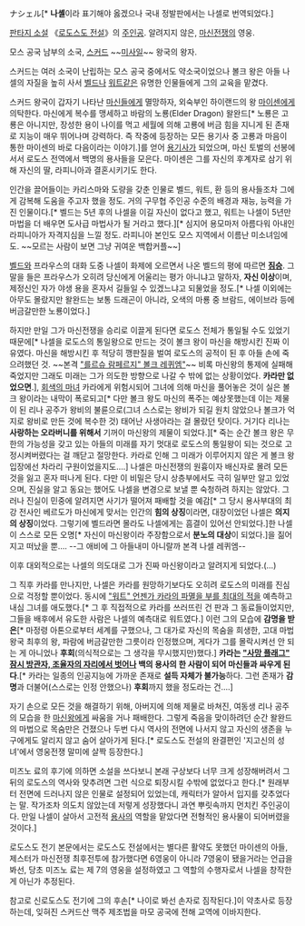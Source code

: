 ナシェル[* '''나셸'''이라 표기해야 옳겠으나 국내 정발판에서는 나셀로 번역되었다.]

[[판타지 소설]] 《[[로도스도 전설]]》의 [[주인공]]. 알려지지 않은, [[마신전쟁]]의 영웅.

모스 공국 남부의 소국, [[스커드]] ~~[[미사일]]~~ 왕국의 왕자.

스커드는 여러 소국이 난립하는 모스 공국 중에서도 약소국이었으나 볼크 왕은 아들 나셀의 자질을 높히 사서 [[벨드]]나 [[워트]]같은 유명한 인물들에게 그의 교육을 맡겼다.

스커드 왕국이 갑자기 나타난 [[마신]]들에게 멸망하자, 외숙부인 하이랜드의 왕 [[마이센]]에게 의탁한다. 마신에게 복수를 맹세하고 바람의 노룡(Elder Dragon) 왈완드[* 노룡은 고룡은 아니지만, 장성한 용이 나이를 먹고 세월에 의해 고룡에 버금 힘을 지니게 된 존재로 지능이 매우 뛰어나며 강력하다. 즉 작중에 등장하는 모든 용기사 중 고룡과 마음이 통한 마이센의 바로 다음이라는 이야기.]를 얻어 [[용기사]]가 되었으며, 마신 토벌의 선봉에 서서 로도스 전역에서 백명의 용사들을 모은다. 마이센은 그를 자신의 후계자로 삼기 위해 자신의 딸, 라피니아과 결혼시키기도 한다.

인간을 끌어들이는 카리스마와 도량을 갖춘 인물로 벨드, 워트, 환 등의 용사들조차 그에게 감복해 도움을 주고자 했을 정도. 거의 구무협 주인공 수준의 배경과 재능, 능력을 가진 인물이다.[* 벨드는 5년 후의 나셀을 이길 자신이 없다고 했고, 워트는 나셀이 5년만 마법을 더 배우면 도사급 마법사가 될 거라고 했다.][* 심지어 용모마저 아름다워 아내인 라피니아가 자격지심을 느낄 정도. 라피니아 본인도 모스 지역에서 이름난 미소녀임에도. ~~모르는 사람이 보면 그냥 귀여운 백합커플~~]

[[벨드]]와 프라우스의 대화 도중 나셀이 화제에 오르면서 나온 벨드의 평에 따르면 '''[[짐승]]'''. 그 말을 들은 프라우스가 오히려 당신에게 어울리는 평가 아니냐고 말하자, '''자신 이상'''이며, 제정신인 자가 야생 용을 혼자서 길들일 수 있겠느냐고 되물었을 정도.[* 나셀 이외에는 아무도 몰랐지만 왈완드는 보통 드래곤이 아니라, 오색의 마룡 중 브람드, 에이브라 등에 버금갈만한 노룡이었다.]

하지만 만일 그가 마신전쟁을 승리로 이끌게 된다면 로도스 전체가 통일될 수도 있었기 때문에[* 나셀을 로도스의 통일왕으로 만드는 것이 볼크 왕이 마신을 해방시킨 진짜 이유였다. 마신을 해방시킨 후 적당히 깽판질을 벌여 로도스의 공적이 된 후 아들 손에 죽으려했던 것. ~~본격 [["를르슈 람페르지" 볼크 레퀴엠"]]~~ 비록 마신왕의 통제에 실패해 죽었지만 그래도 미래는 그가 의도한 방향으로 나갈 수 밖에 없는 상황이었다. '''카라만 없었으면'''.], [[회색의 마녀]] 카라에게 위험시되어 그녀에 의해 마신을 풀어놓은 것이 실은 볼크 왕이라는 내막이 폭로되고[* 다만 볼크 왕도 마신의 폭주는 예상못했는데 이는 제물이 된 리나 공주가 왕비의 불륜으로(그녀 스스로는 왕비가 되길 원치 않았으나 볼크가 억지로 왕비로 만든 것에 복수한 것) 태어난 사생아라는 걸 몰랐던 탓이다. 거기다 리나는 '''사랑하는 오라버니를 위해서''' 기꺼이 마신왕의 제물이 되었다.][* 죽는 순간 볼크 왕은 무한의 가능성을 갖고 있는 아들의 미래를 자기 멋대로 로도스의 통일왕이 되는 것으로 고정시켜버렸다는 걸 깨닫고 절망한다. 카라로 인해 그 미래가 이루어지지 않은 게 볼크 왕 입장에선 차라리 구원이었을지도….] 나셀은 마신전쟁의 원흉이자 배신자로 몰려 모든 것을 잃고 혼자 떠나게 된다. 다만 이 비밀은 당시 상층부에서도 극히 일부만 알고 있었으며, 진실을 알고 동요는 했어도 나셀을 변경으로 보낼 뿐 숙청하려 하지는 않았다. 그러나 진실이 민중에 알려지면 사기가 떨어져 패배할 것을 예감[* 그 당시 용사부대의 최강 전사인 베르도가 마신에게 맞서는 인간의 '''힘의 상징'''이라면, 대장이었던 나셀은 '''의지의 상징'''이었다. 그렇기에 벨드라면 몰라도 나셀에게는 흠결이 있어선 안되었다.]한 나셀이 스스로 모든 오명[* 자신이 마신왕이라 주장함으로서 '''분노의 대상'''이 되었다.]을 짊어지고 떠났을 뿐…. --그 애비에 그 아들내미 아니랄까 본격 나셀 레퀴엠--

이후 대외적으로는 나셀의 의도대로 그가 진짜 마신왕이라고 알려지게 되었다.(...)

그 직후 카라를 만나지만, 나셀은 카라를 원망하기보다도 오히려 로도스의 미래를 진심으로 걱정할 뿐이었다. 동시에 [["워트" 언젠가 카라의 파멸을 부를 최대의 적]]을 예측하고 내심 그녀를 애도했다.[* 그 후 직접적으로 카라를 쓰러뜨린 건 판과 그 동료들이었지만, 그들을 배후에서 유도한 사람은 나셀의 예측대로 워트였다.] 이런 그의 모습에 '''감명을 받은'''[* 마정령 아톤으로부터 세계를 구했으나, 그 대가로 자신의 목숨을 희생한, 고대 마법왕국 최후의 왕, 파람에 버금갈만한 그릇이라 인정했으며, 게다가 그를 몰락시켜선 안 되는 게 아니었나 '''후회'''(의식적으로는 그 생각을 무시했지만)했다.] '''카라는 [["사망 플래그" 잠시 방관자, 조율자의 자리에서 벗어나]] 백의 용사의 한 사람이 되어 마신들과 싸우게 된다'''.[* 카라는 일종의 인공지능에 가까운 존재로 '''설득 자체가 불가능'''하다. 그런 존재가 '''감명'''과 더불어(스스로는 인정 안했으나) '''후회'''까지 했을 정도라는 건….]

자기 손으로 모든 것을 해결하기 위해, 아버지에 의해 제물로 바쳐진, 여동생 리나 공주의 모습을 한 [[마신왕]]에게 싸움을 거나 패배한다. 그렇게 죽음을 맞이하려던 순간 왈완드의 마법으로 목숨만은 건졌으나 두번 다시 역사의 전면에 나서지 않고 자신의 생존을 누구에게도 알리지 않고 숨어 살아가게 된다.[* 로도스도 전설의 완결편인 '지고신의 성녀'에서 영웅전쟁 말미에 살짝 등장한다.]

미즈노 료의 후기에 의하면 소설을 쓰다보니 본래 구상보다 너무 크게 성장해버려서 그 뒤의 로도스의 역사와 맞추려면 그런 식으로 퇴장시킬 수밖에 없었다고 한다.[* 원래부터 전면에 드러나지 않은 인물로 설정되어 있었는데, 캐릭터가 알아서 입지를 갖추었다는 말. 작가조차 의도치 않았는데 저렇게 성장했다니 과연 뿌릿속까지 먼치킨 주인공이다. 만일 나셀이 살아서 고전적 [[용사]]의 역할을 맡았다면 전형적인 용사물이 되어버렸을 것이다.]

로도스도 전기 본문에서는 로도스도 전설에서는 별다른 활약도 못했던 마이센의 아들, 제스터가 마신전쟁 최후전투에 참가했다면 6영웅이 아니라 7영웅이 됐을거라는 언급을 봐선, 당초 미즈노 료는 제 7의 영웅을 설정하였고 그 역할의 수행자로서 나셀을 창작한 게 아닌가 추정된다.

참고로 신로도스도 전기에 그의 후손[* 나이로 봐선 손자로 짐작된다.]이 약초사로 등장하는데, 잊혀진 스커드산 맥주 제조법을 마모 공국에 전해 교역에 이바지한다.
